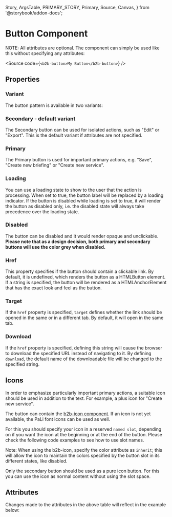   Story,
  ArgsTable,
  PRIMARY_STORY,
  Primary,
  Source,
  Canvas,
} from '@storybook/addon-docs';

# Button Component

<Canvas columns={3} withSource="open" withToolbar={false}>
  <Story id="components-interaction-button--story-010-secondary" />
</Canvas>

NOTE: All attributes are optional. The component can simply be used like this without specifying any attributes:

<Source code={`<b2b-button>My Button</b2b-button>`} />

## Properties

### Variant

The button pattern is available in two variants:

### Secondary - default variant

The Secondary button can be used for isolated actions, such as "Edit" or "Export". This is the default variant if
attributes are not specified.

<Canvas withSource="close" withToolbar={false}>
  <Story id="components-interaction-button--story-010-secondary" />
</Canvas>

### Primary

The Primary button is used for important primary actions, e.g. "Save", "Create new briefing" or "Create new service".

<Canvas withSource="close" withToolbar={false}>
  <Story id="components-interaction-button--story-020-primary" />
</Canvas>

### Loading

You can use a loading state to show to the user that the action is processing. When set to true, the button label
will be replaced by a loading indicator. If the button is disabled while loading is set to true, it will
render the button as disabled only, i.e. the disabled state will always take precedence over the loading state.

<Canvas withSource="close" withToolbar={false}>
  <Story id="components-interaction-button--story-030-loading" />
</Canvas>

### Disabled

The button can be disabled and it would render opaque and unclickable. <strong>Please note that as a design decision,
both primary and secondary buttons will use the color grey when disabled. </strong>

<Canvas withSource="close" withToolbar={false}>
  <Story id="components-interaction-button--story-070-disabled" />
</Canvas>

### Href

This property specifies if the button should contain a clickable link. By default, it is undefined, which renders the button
as a HTMLButton element. If a string is specified, the button will be rendered as a HTMLAnchorElement that has the exact look and feel
as the button.

### Target

If the `href` property is specified, `target` defines whether the link should be opened in the same or in a different tab. By default, it will
open in the same tab.

### Download

If the `href` property is specified, defining this string will cause the browser to download the specified URL instead of navigating to it. By
defining `download`, the default name of the downloadable file will be changed to the specified string.

## Icons

In order to emphasize particularly important primary actions, a suitable icon should be used in addition to the text.
For example, a plus icon for "Create new service".

The button can contain the [b2b-icon component](?path=/docs/components-assets-icon--story-010-primary). If an
icon is not yet available, the PaLi font icons can be used as well.

For this you should specify your icon in a reserved `named slot`, depending on if you want the icon at the beginning or at
the end of the button. Please check the following code examples to see how to use slot names.

Note: When using the b2b-icon, specify the color attribute as `inherit`; this will allow the icon
to maintain the colors specified by the button slot in its different states, like disabled.

<Canvas columns={5} withSource="open" withToolbar={false} isColumn={false}>
  <Story id="components-interaction-button--story-040-icon-start" />
  <Story id="components-interaction-button--story-050-icon-end" />
  <Story id="components-interaction-button--story-055-icon-start-pali" />
</Canvas>

Only the secondary button should be used as a pure icon button. For this you can use the icon as normal content
without using the slot space.

<Canvas columns={5} withSource="close" withToolbar={false} isColumn={false}>
  <Story id="components-interaction-button--story-060-icon-search" />
</Canvas>

## Attributes

<ArgsTable story={PRIMARY_STORY} />
Changes made to the attributes in the above table will reflect in the example below:
<Primary />
